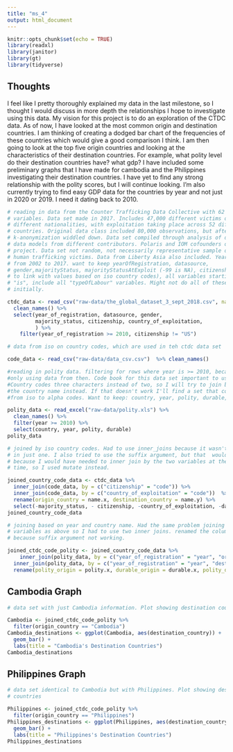 ```yaml
---
title: "ms_4"
output: html_document
---
```


```r
knitr::opts_chunk$set(echo = TRUE)
library(readxl)
library(janitor)
library(gt)
library(tidyverse)
```

## Thoughts

I feel like I pretty thoroughly explained my data in the last milestone, so I
thought I would discuss in more depth the relationships I hope to investigate
using this data. My vision for this project is to do an exploration of the CTDC
data. As of now, I have looked at the most common origin and destination
countries. I am thinking of creating a dodged bar chart of the frequencies of
these countries which would give a good comparison I think. I am then going to
look at the top five origin countries and looking at the characteristics of
their destination countries. For example, what polity level do their destination
countries have? what gdp? I have included some preliminary graphs that I have
made for cambodia and the Philippines investigating their destination countries.
I have yet to find any strong relationship with the polity scores, but I will
continue looking. I'm also currently trying to find easy GDP data for the
countries by year and not just in 2020 or 2019. I need it dating back to 2010.

```r

# reading in data from the Counter Trafficking Data Collective with 62 different
# variables. Data set made in 2017. Includes 47,000 different victims of 43
# different nationalities, with exploitation taking place across 52 different
# countries. Original data class included 80,000 observations, but after
# k-anonymization widdled down. Data set compiled through analysis of different
# data models from different contributors. Polaris and IOM cofounders of this
# project. Data set not random, not necessarily representative sample of all
# human trafficking victims. Data from Liberty Asia also included. Years frange
# from 2002 to 2017. want to keep yearOfRegistration, datasource,
# gender,majorityStatus, majorityStatusAtExploit (-99 is NA), citizenship (need
# to link with values based on iso country codes), all variables starting with
# "is", include all "typeOfLabour" variables. Might not do all of these
# initially.

ctdc_data <- read_csv("raw-data/the_global_dataset_3_sept_2018.csv", na = c("", "-99", "NA")) %>% 
  clean_names() %>%
  select(year_of_registration, datasource, gender,
         majority_status, citizenship, country_of_exploitation,
         ) %>%
    filter(year_of_registration >= 2010, citizenship != "US")
```

```r

# data from iso on country codes, which are used in teh ctdc data set

code_data <- read_csv("raw-data/data_csv.csv")  %>% clean_names()
```

```r

#reading in polity data. filtering for rows where year is >= 2010, because I'm
#only using data from then. Code book for this data set important to use.
#Country codes three characters instead of two, so I will try to join based on
#the country name instead. If that doesn't work I'll find a set that converts
#from iso to alpha codes. Want to keep: country, year, polity, durable, persist

polity_data <- read_excel("raw-data/polity.xls") %>%
  clean_names() %>%
  filter(year >= 2010) %>%
  select(country, year, polity, durable)
polity_data

```

```r

# joined by iso country codes. Had to use inner_joins because it wasn't working
# in just one. I also tried to use the suffix argument, but that  wouldn't work
# because I would have needed to inner join by the two variables at the same
# time, so I used mutate instead.

joined_country_code_data <- ctdc_data %>%
  inner_join(code_data, by = c("citizenship" = "code")) %>%
  inner_join(code_data, by = c("country_of_exploitation" = "code"))  %>%
  rename(origin_country = name.x, destination_country = name.y) %>%
  select(-majority_status, - citizenship, -country_of_exploitation, -datasource)
joined_country_code_data
```

```r

# joining based on year and country name. Had the same problem joining by two
# variables as above so I had to use two inner joins. renamed the columns also
# because suffix argument not working.

joined_ctdc_code_polity <- joined_country_code_data %>%
    inner_join(polity_data, by = c("year_of_registration" = "year", "origin_country" = "country")) %>%
  inner_join(polity_data, by = c("year_of_registration" = "year", "destination_country" = "country")) %>%
  rename(polity_origin = polity.x, durable_origin = durable.x, polity_destination = polity.y, durable_destination = durable.y, year = year_of_registration)

```
## Cambodia Graph 
```r

# data set with just Cambodia information. Plot showing destination countries

Cambodia <- joined_ctdc_code_polity %>%
  filter(origin_country == "Cambodia") 
Cambodia_destinations <- ggplot(Cambodia, aes(destination_country)) +
  geom_bar() +
  labs(title = "Cambodia's Destination Countries")
Cambodia_destinations

```

## Philippines Graph

```r

# data set identical to Cambodia but with Philippines. Plot showing destination
# countries

Philippines <- joined_ctdc_code_polity %>%
  filter(origin_country == "Philippines") 
Philippines_destinations <- ggplot(Philippines, aes(destination_country)) +
  geom_bar() +
  labs(title = "Philippines's Destination Countries")
Philippines_destinations
```
